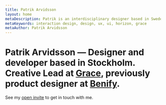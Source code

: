 ```yaml
---
title: Patrik Arvidsson
layout: home
metaDescription: Patrik is an interdisciplinary designer based in Sweden. He helps clients reimagine, prototype and design solutions for user interaction problems.
metaKeywords: interaction design, design, ux, ui, horizon, grace
metaAuthor: Patrik Arvidsson
---
```


# Patrik Arvidsson <span>— Designer and developer based in Stockholm. Creative Lead at [Grace](https://getgrace.se), previously product designer at [Benify](https://benify.se).</span>

See my [open invite](/open-invite) to get in touch with me.
